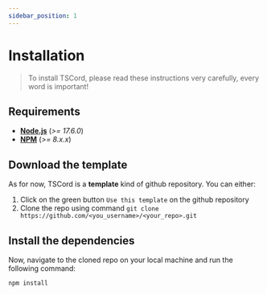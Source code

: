 ```yaml
---
sidebar_position: 1
---
```


# Installation

> To install TSCord, please read these instructions very carefully, every word is important!

## Requirements

- **[Node.js](https://nodejs.org/)** (*>= 17.6.0*)
- **[NPM](https://docs.npmjs.com/downloading-and-installing-node-js-and-npm)** (*>= 8.x.x*)

## Download the template

As for now, TSCord is a **template** kind of github repository. You can either:

1. Click on the green button `Use this template` on the github repository
2. Clone the repo using command `git clone https://github.com/<you_username>/<your_repo>.git`

## Install the dependencies

Now, navigate to the cloned repo on your local machine and run the following command:
```bash
npm install
```